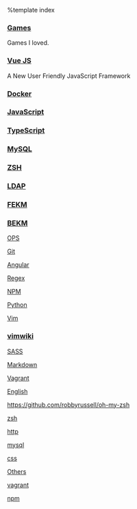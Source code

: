%template index

=== [[./games|Games]] ===
Games I loved.

=== [[./vuejs|Vue JS]] ===
A New User Friendly JavaScript Framework

=== [[./docker|Docker]] ===

=== [[JavaScript]] ===

=== [[TypeScript]] ===

=== [[MySQL]] ===

=== [[ZSH]] ===

=== [[LDAP]] ===

=== [[FEKM]] ===

=== [[BEKM]] ===

[[OPS]]

[[./git|Git]]

[[Angular]]

[[Regex]]

[[NPM]]

[[Python]]

[[Vim]]

=== [[vimwiki]] ===

[[SASS]]

[[Markdown]]

[[Vagrant]]

[[English]]

https://github.com/robbyrussell/oh-my-zsh

[[zsh]]

[[http]]

[[mysql]]

[[css]]

[[Others]]

[[vagrant]]

[[npm]]
